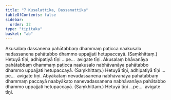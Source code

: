 ```yaml
---
title: "7 Kusalattika, Dassanattika"
tableOfContents: false
sidebar:
  order: 32
type: "tipitaka"
basket: "ab"
---
```



<DynamicBreadcrumb />

<Division number="19">

<Paragraph number="47">
Akusalaṃ dassanena pahātabbaṃ dhammaṃ paṭicca naakusalo nadassanena pahātabbo dhammo uppajjati hetupaccayā. (Saṃkhittaṃ.) Hetuyā tīṇi, adhipatiyā tīṇi …pe…  avigate tīṇi.
</Paragraph>

<Paragraph number="48">
Akusalaṃ bhāvanāya pahātabbaṃ dhammaṃ paṭicca naakusalo nabhāvanāya pahātabbo dhammo uppajjati hetupaccayā. (Saṃkhittaṃ.) Hetuyā tīṇi, adhipatiyā tīṇi …pe…  avigate tīṇi.
</Paragraph>

<Paragraph number="49">
Abyākataṃ nevadassanena nabhāvanāya pahātabbaṃ dhammaṃ paccayā naabyākato nanevadassanena nabhāvanāya pahātabbo dhammo uppajjati hetupaccayā. (Saṃkhittaṃ.) Hetuyā tīṇi …pe…  avigate tīṇi.
</Paragraph>
</Division>